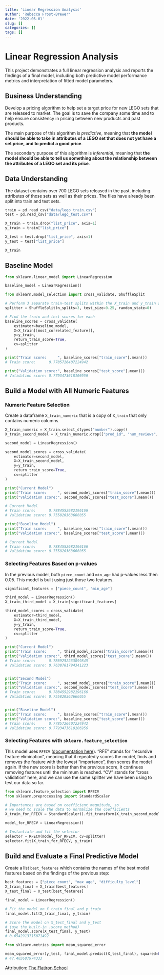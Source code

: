 ```yaml
---
title: 'Linear Regression Analysis'
author: 'Rebecca Frost-Brewer'
date: '2022-05-01'
slug: []
categories: []
tags: []
---
```


# Linear Regression Analysis

This project demonstrates a full linear regression analysis and reports the findings of a final model, including both predictive model performance metrics and interpretation of fitted model parameters.

<!--more--> 

## Business Understanding

Develop a pricing algorithm to help set a target price for new LEGO sets that are released to market. The goal is to save the company some time and to help ensure consistency in pricing between new products and past products.

The main purpose of this algorithm is *predictive*, meaning that **the model should be able to take in attributes of a LEGO set that does not yet have a set price, and to predict a good price**. 

The secondary purpose of this algorithm is *inferential*, meaning that **the model should be able to tell us something about the relationship between the attributes of a LEGO set and its price**. 

## Data Understanding

The dataset contains over 700 LEGO sets released in the past, including attributes of those sets as well as their prices. The files have already been split into train and test sets.

```python

train = pd.read_csv("data/lego_train.csv")
test = pd.read_csv("data/lego_test.csv")

X_train = train.drop("list_price", axis=1)
y_train = train["list_price"]

X_test = test.drop("list_price", axis=1)
y_test = test["list_price"]

X_train

```


## Baseline Model

```python

from sklearn.linear_model import LinearRegression

baseline_model = LinearRegression()

from sklearn.model_selection import cross_validate, ShuffleSplit

# Perform 3 separate train-test splits within the X_train and y_train sets
splitter = ShuffleSplit(n_splits=3, test_size=0.25, random_state=0)

# Find the train and test scores for each
baseline_scores = cross_validate(
    estimator=baseline_model,
    X=X_train[[most_correlated_feature]],
    y=y_train,
    return_train_score=True,
    cv=splitter
)

print("Train score:     ", baseline_scores["train_score"].mean())
# Train score:      0.7785726407224942

print("Validation score:", baseline_scores["test_score"].mean())
# Validation score: 0.7793473618106956

```

## Build a Model with All Numeric Features

### Numeric Feature Selection

Create a dataframe `X_train_numeric` that is a copy of `X_train` that only contains numeric columns.

```python

X_train_numeric = X_train.select_dtypes("number").copy()
X_train_second_model = X_train_numeric.drop(["prod_id", "num_reviews", "star_rating"], axis=1).copy()

second_model = LinearRegression()

second_model_scores = cross_validate(
    estimator=second_model,
    X=X_train_second_model,
    y=y_train,
    return_train_score=True,
    cv=splitter
)

print("Current Model")
print("Train score:     ", second_model_scores["train_score"].mean())
print("Validation score:", second_model_scores["test_score"].mean())

# Current Model
# Train score:      0.7884552982196166
# Validation score: 0.755820363666055

print("Baseline Model")
print("Train score:     ", baseline_scores["train_score"].mean())
print("Validation score:", baseline_scores["test_score"].mean())

# Current Model
# Train score:      0.7884552982196166
# Validation score: 0.755820363666055

```


### Selecting Features Based on p-values

In the previous model, both `piece_count` and `min_age` had p-values less then 0.05. This model is built using just those two features.

```python

significant_features = ["piece_count", "min_age"]

third_model = LinearRegression()
X_train_third_model = X_train[significant_features]

third_model_scores = cross_validate(
    estimator=third_model,
    X=X_train_third_model,
    y=y_train,
    return_train_score=True,
    cv=splitter
)

print("Current Model")
print("Train score:     ", third_model_scores["train_score"].mean())
print("Validation score:", third_model_scores["test_score"].mean())
# Train score:      0.7869252233899845
# Validation score: 0.7638761794341223


print("Second Model")
print("Train score:     ", second_model_scores["train_score"].mean())
print("Validation score:", second_model_scores["test_score"].mean())
# Train score:      0.7884552982196166
# Validation score: 0.755820363666055


print("Baseline Model")
print("Train score:     ", baseline_scores["train_score"].mean())
print("Validation score:", baseline_scores["test_score"].mean())
# Train score:      0.7785726407224942
# Validation score: 0.7793473618106956

```


### Selecting Features with `sklearn.feature_selection`

This model uses `RFECV` ([documentation here](https://scikit-learn.org/stable/modules/generated/sklearn.feature_selection.RFECV.html#sklearn.feature_selection.RFECV)). "RFE" stands for "recursive feature elimination", meaning that it repeatedly scores the model, finds and removes the feature with the lowest "importance", then scores the model again. If the new score is better than the previous score, it continues removing features until the minimum is reached. "CV" stands for "cross validation" here, and we can use the same splitter we have been using to test our data so far.

```python

from sklearn.feature_selection import RFECV
from sklearn.preprocessing import StandardScaler

# Importances are based on coefficient magnitude, so
# we need to scale the data to normalize the coefficients
X_train_for_RFECV = StandardScaler().fit_transform(X_train_second_model)

model_for_RFECV = LinearRegression()

# Instantiate and fit the selector
selector = RFECV(model_for_RFECV, cv=splitter)
selector.fit(X_train_for_RFECV, y_train)

```


## Build and Evaluate a Final Predictive Model

Create a list `best_features` which contains the names of the best model features based on the findings of the previous step:

```python

best_features = ["piece_count", "max_age", "difficulty_level"]
X_train_final = X_train[best_features]
X_test_final = X_test[best_features]

final_model = LinearRegression()

# Fit the model on X_train_final and y_train
final_model.fit(X_train_final, y_train)

# Score the model on X_test_final and y_test
# (use the built-in .score method)
final_model.score(X_test_final, y_test)
# 0.6542913715071492

from sklearn.metrics import mean_squared_error

mean_squared_error(y_test, final_model.predict(X_test_final), squared=False)
# 47.403687974333

```



Attribution: [The Flatiron School](https://github.com/learn-co-curriculum/dsc-linear-regression-lab)